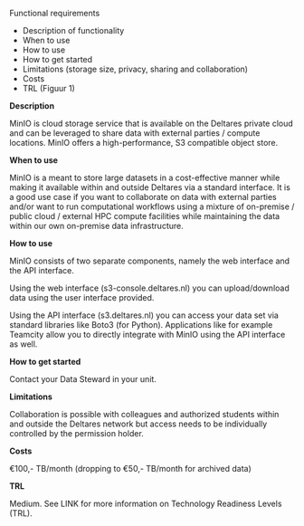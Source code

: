 Functional requirements

- Description of functionality
- When to use
- How to use
- How to get started
- Limitations (storage size, privacy, sharing and collaboration)
- Costs
- TRL (Figuur 1)

**Description**

MinIO is cloud storage service that is available on the Deltares private cloud and can be leveraged to share data with external parties / compute locations. MinIO offers a high-performance, S3 compatible object store.

**When to use**

MinIO is a meant to store large datasets in a cost-effective manner while making it available within and outside Deltares via a standard interface. It is a good use case if you want to collaborate on data with external parties and/or want to run computational workflows using a mixture of on-premise / public cloud / external HPC compute facilities while maintaining the data within our own on-premise data infrastructure.

**How to use**

MinIO consists of two separate components, namely the web interface and the API interface.

Using the web interface (s3-console.deltares.nl) you can upload/download data using the user interface provided.

Using the API interface (s3.deltares.nl) you can access your data set via standard libraries like Boto3 (for Python). Applications like for example Teamcity allow you to directly integrate with MinIO using the API interface as well.

**How to get started**

Contact your Data Steward in your unit.

**Limitations**

Collaboration is possible with colleagues and authorized students within and outside the Deltares network but access needs to be individually controlled by the permission holder.

**Costs**

€100,- TB/month (dropping to €50,- TB/month for archived data)

**TRL**

Medium. See LINK for more information on Technology Readiness Levels (TRL).